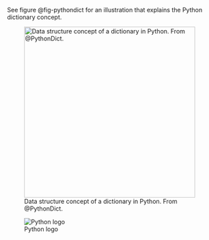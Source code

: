 See figure @fig-pythondict for an illustration that explains the Python dictionary concept.

![Data structure concept of a dictionary in Python. From @PythonDict.](img/PythonDict.png){width=400 fig-alt="Schematic illustration of how keys and values are related in Python dictionaries" #fig-pythondict}


![Python logo](img/python-logo.png){#fig-pythonlogo}
